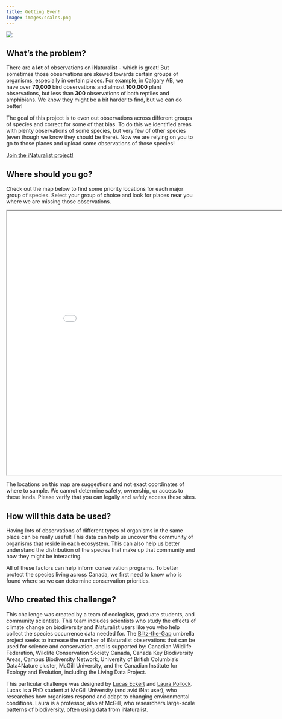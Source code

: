 ```yaml
---
title: Getting Even!
image: images/scales.png
---
```


![](images/getting-even.png){fig-align="center"}

## What's the problem?

There are **a lot** of observations on iNaturalist - which is great! But sometimes those observations are skewed towards certain groups of organisms, especially in certain places. For example, in Calgary AB, we have over **70,000** bird observations and almost **100,000** plant observations, but less than **300** observations of both reptiles and amphibians. We know they might be a bit harder to find, but we can do better!

The goal of this project is to even out observations across different groups of species and correct for some of that bias. To do this we identified areas with plenty observations of some species, but very few of other species (even though we know they should be there). Now we are relying on you to go to those places and upload some observations of those species!

[Join the iNaturalist project!](https://www.inaturalist.org/projects/blitz-the-gap-getting-even){.btn .btn-primary .btn role="button"}

## Where should you go?

Check out the map below to find some priority locations for each major group of species. Select your group of choice and look for places near you where we are missing those observations.

```{=html}
<iframe width="900" height="700" src="maps/getting-even-county-map.html" title="Getting Even"></iframe>
```

::: callout-warning
The locations on this map are suggestions and not exact coordinates of where to sample. We cannot determine safety, ownership, or access to these lands. Please verify that you can legally and safely access these sites.
:::

## How will this data be used?

Having lots of observations of different types of organisms in the same place can be really useful! This data can help us uncover the community of organisms that reside in each ecosystem. This can also help us better understand the distribution of the species that make up that community and how they might be interacting.

All of these factors can help inform conservation programs. To better protect the species living across Canada, we first need to know who is found where so we can determine conservation priorities.

## Who created this challenge?

This challenge was created by a team of ecologists, graduate students, and community scientists. This team includes scientists who study the effects of climate change on biodiversity and iNaturalist users like you who help collect the species occurrence data needed for. The [Blitz-the-Gap](https://blitzthegap.org/) umbrella project seeks to increase the number of iNaturalist observations that can be used for science and conservation, and is supported by: Canadian Wildlife Federation, Wildlife Conservation Society Canada, Canada Key Biodiversity Areas, Campus Biodiversity Network, University of British Columbia’s Data4Nature cluster, McGill University, and the Canadian Institute for Ecology and Evolution, including the Living Data Project.

This particular challenge was designed by [Lucas Eckert](https://www.lucaseckert.ca/) and [Laura Pollock](https://qbiodiversity.org/). Lucas is a PhD student at McGill University (and avid iNat user), who researches how organisms respond and adapt to changing environmental conditions. Laura is a professor, also at McGill, who researchers large-scale patterns of biodiversity, often using data from iNaturalist.
